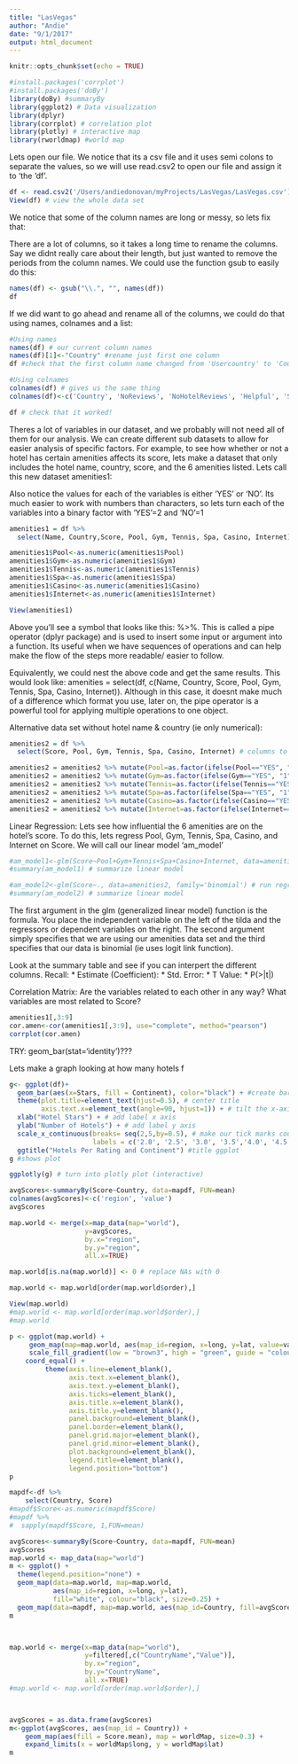 ```yaml
---
title: "LasVegas"
author: "Andie"
date: "9/1/2017"
output: html_document
---
```

```r
knitr::opts_chunk$set(echo = TRUE)
```

```r
#install.packages('corrplot')
#install.packages('doBy')
library(doBy) #summaryBy
library(ggplot2) # Data visualization
library(dplyr) 
library(corrplot) # correlation plot
library(plotly) # interactive map
library(rworldmap) #world map
```

Lets open our file. We notice that its a csv file and it uses semi colons to separate the values, so we will use read.csv2 to open our file and assign it to 'the 'df'. 
```r
df <- read.csv2('/Users/andiedonovan/myProjects/LasVegas/LasVegas.csv') # open file
View(df) # view the whole data set
```
We notice that some of the column names are long or messy, so lets fix that:

There are a lot of columns, so it takes a long time to rename the columns. Say we didnt really care about their length, but just wanted to remove the periods from the column names. We could use the function gsub to easily do this:
```r
names(df) <- gsub("\\.", "", names(df))
df
```

If we did want to go ahead and rename all of the columns, we could do that using names, colnames and a list:
```r
#Using names
names(df) # our current column names
names(df)[1]<-"Country" #rename just first one column
df #check that the first column name changed from 'Usercountry' to 'Country'

#Using colnames
colnames(df) # gives us the same thing
colnames(df)<-c('Country', 'NoReviews', 'NoHotelReviews', 'Helpful', 'Score', 'Stay', 'Traveler', 'Pool', 'Gym', 'Tennis', 'Spa', 'Casino', 'Internet', 'Name', 'Stars', 'NoRms', 'Continent', 'MemberYrs', 'Month', 'Weekday') #rename all of the columns using a list

df # check that it worked!
```

Theres a lot of variables in our dataset, and we probably will not need all of them for our analysis. We can create different sub datasets to allow for easier analysis of specific factors. For example, to see how whether or not a hotel has certain amenities affects its score, lets make a dataset that only includes the hotel name, country, score, and the 6 amenities listed. Lets call this new dataset amenities1:

Also notice the values for each of the variables is either 'YES' or 'NO'. Its much easier to work with numbers than characters, so lets turn each of the variables into a binary factor with 'YES'=2 and 'NO'=1

```r
amenities1 = df %>% 
  select(Name, Country,Score, Pool, Gym, Tennis, Spa, Casino, Internet)

amenities1$Pool<-as.numeric(amenities1$Pool)
amenities1$Gym<-as.numeric(amenities1$Gym)
amenities1$Tennis<-as.numeric(amenities1$Tennis)
amenities1$Spa<-as.numeric(amenities1$Spa)
amenities1$Casino<-as.numeric(amenities1$Casino)
amenities1$Internet<-as.numeric(amenities1$Internet)

View(amenities1)
```

Above you'll see a symbol that looks like this: %>%. This is called a pipe operator (dplyr package) and is used to insert some input or argument into a function. Its useful when we have sequences of operations and can help make the flow of the steps more readable/ easier to follow. 

Equivalently, we could nest the above code and get the same results. This would look like: amenities = select(df, c(Name, Country, Score, Pool, Gym, Tennis, Spa, Casino, Internet)). Although in this case, it doesnt make much of a difference which format you use, later on, the pipe operator is a powerful tool for applying multiple operations to one object. 

Alternative data set without hotel name & country (ie only numerical): 
```r
amenities2 = df %>% 
  select(Score, Pool, Gym, Tennis, Spa, Casino, Internet) # columns to be selected

amenities2 = amenities2 %>% mutate(Pool=as.factor(ifelse(Pool=="YES", "1", "0")))
amenities2 = amenities2 %>% mutate(Gym=as.factor(ifelse(Gym=="YES", "1", "0")))
amenities2 = amenities2 %>% mutate(Tennis=as.factor(ifelse(Tennis=="YES", "1", "0")))
amenities2 = amenities2 %>% mutate(Spa=as.factor(ifelse(Spa=="YES", "1", "0")))
amenities2 = amenities2 %>% mutate(Casino=as.factor(ifelse(Casino=="YES", "1", "0")))
amenities2 = amenities2 %>% mutate(Internet=as.factor(ifelse(Internet=="YES", "1", "0")))
```

Linear Regression:
Lets see how influential the 6 amenities are on the hotel's score. To do this, lets regress Pool, Gym, Tennis, Spa, Casino, and Internet on Score. We will call our linear model 'am_model'
```r
#am_model1<-glm(Score~Pool+Gym+Tennis+Spa+Casino+Internet, data=amenities1, family='binomial') # run regression
#summary(am_model1) # summarize linear model

#am_model2<-glm(Score~., data=amenities2, family='binomial') # run regression
#summary(am_model2) # summarize linear model

```
The first argument in the glm (generalized linear model) function is the formula. You place the independent variable on the left of the tilda and the regressors or dependent variables on the right. The second argument simply specifies that we are using our amenities data set and the third specifies that our data is binomial (ie uses logit link function). 

Look at the summary table and see if you can interpert the different columns. 
Recall: 
* Estimate (Coefficient):
* Std. Error:
* T Value:
* P(>|t|)

Correlation Matrix:
Are the variables related to each other in any way? What variables are most related to Score?
```r
amenities1[,3:9]
cor.amen<-cor(amenities1[,3:9], use="complete", method="pearson") 
corrplot(cor.amen)
```
 TRY:
geom_bar(stat='identity')???

Lets make a graph looking at how many hotels f
```r
g<- ggplot(df)+
  geom_bar(aes(x=Stars, fill = Continent), color="black") + #create bars & fill color according to continent
  theme(plot.title=element_text(hjust=0.5), # center title
        axis.text.x=element_text(angle=90, hjust=1)) + # tilt the x-axis labels 90 degrees to the left
  xlab("Hotel Stars") + # add label x axis
  ylab("Number of Hotels") + # add label y axis
  scale_x_continuous(breaks= seq(2,5,by=0.5), # make our tick marks count half stars
                     labels = c('2.0', '2.5', '3.0', '3.5','4.0', '4.5', '5.0')) + 
  ggtitle("Hotels Per Rating and Continent") #title ggplot
g #shows plot

ggplotly(g) # turn into plotly plot (interactive)
```
```r
avgScores<-summaryBy(Score~Country, data=mapdf, FUN=mean)
colnames(avgScores)<-c('region', 'value')
avgScores

map.world <- merge(x=map_data(map="world"),
                   y=avgScores,
                   by.x="region",
                   by.y="region",
                   all.x=TRUE)

map.world[is.na(map.world)] <- 0 # replace NAs with 0

map.world <- map.world[order(map.world$order),]

View(map.world)
#map.world <- map.world[order(map.world$order),]
#map.world

p <- ggplot(map.world) +
     geom_map(map=map.world, aes(map_id=region, x=long, y=lat, value=value)) + 
     scale_fill_gradient(low = "brown3", high = "green", guide = "colourbar")+
    coord_equal() +
         theme(axis.line=element_blank(),
               axis.text.x=element_blank(),
               axis.text.y=element_blank(),
               axis.ticks=element_blank(),
               axis.title.x=element_blank(),
               axis.title.y=element_blank(),
               panel.background=element_blank(),
               panel.border=element_blank(),
               panel.grid.major=element_blank(),
               panel.grid.minor=element_blank(),
               plot.background=element_blank(),
               legend.title=element_blank(),
               legend.position="bottom") 
p
```


```r
mapdf<-df %>%
    select(Country, Score)
#mapdf$Score<-as.numeric(mapdf$Score)
#mapdf %>%
#  sapply(mapdf$Score, 1,FUN=mean)

avgScores<-summaryBy(Score~Country, data=mapdf, FUN=mean)
avgScores
map.world <- map_data(map="world")
m <- ggplot() +
  theme(legend.position="none") + 
  geom_map(data=map.world, map=map.world, 
           aes(map_id=region, x=long, y=lat),
           fill="white", colour="black", size=0.25) + 
  geom_map(data=mapdf, map=map.world, aes(map_id=Country, fill=avgScores), color="white", size=0.25)
m



map.world <- merge(x=map_data(map="world"),
                   y=filtered[,c("CountryName","Value")],
                   by.x="region",
                   by.y="CountryName",
                   all.x=TRUE)
#map.world <- map.world[order(map.world$order),]



avgScores = as.data.frame(avgScores)
m<-ggplot(avgScores, aes(map_id = Country)) + 
    geom_map(aes(fill = Score.mean), map = worldMap, size=0.3) + 
    expand_limits(x = worldMap$long, y = worldMap$lat) 
m

```

